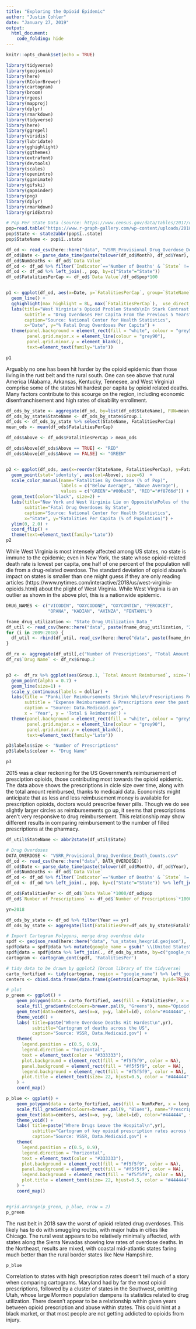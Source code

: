 ```yaml
---
title: "Exploring the Opioid Epidemic"
author: "Justin Cohler"
date: "January 27, 2019"
output: 
  html_document:
    code_folding: hide
---
```


```r
knitr::opts_chunk$set(echo = TRUE)
```

```r
library(tidyverse)
library(geojsonio)
library(here)
library(RColorBrewer)
library(cartogram)
library(broom)
library(rgeos)
library(mapproj)
library(dplyr)
library(rmarkdown)
library(tidyverse)
library(here)
library(ggrepel)
library(viridis)
library(lubridate)
library(gghighlight)
library(ggthemes)
library(extrafont)
library(devtools)
library(scales)
library(openintro)
library(gganimate)
library(gifski)
library(gapminder)
library(png)
library(dplyr)
library(rmarkdown)
library(gridExtra)
```

```r
# Pop Per State Data (source: https://www.census.gov/data/tables/2017/demo/popest/nation-total.html)
pop=read.table("https://www.r-graph-gallery.com/wp-content/uploads/2018/01/pop_US.csv", sep=",", header=T)
pop$State <- state2abbr(pop$ï..state)
pop$StateName <- pop$ï..state
```

```r
df_od <- read_csv(here::here("data", "VSRR_Provisional_Drug_Overdose_Death_Counts.csv"))
df_od$Date <- parse_date_time(paste(tolower(df_od$Month), df_od$Year), orders=c("by"))
df_od$NumDeaths <- df_od$`Data Value`
df_od <- df_od %>% filter(`Indicator`=='Number of Deaths' & `State` != 'US')
df_od <- df_od %>% left_join(., pop, by=c("State"="State"))
df_od$FatalitiesPerCap <- df_od$`Data Value`/df_od$pop*100


p1 <- ggplot(df_od, aes(x=Date, y=`FatalitiesPerCap`, group=`StateName`, colour=`StateName`)) +
  geom_line() +
  gghighlight(max_highlight = 8L, max(`FatalitiesPerCap`),  use_direct_label=FALSE, label_key=`FatalitiesPerCap`) +
  labs(title="West Virginia's Opioid Problem Stands\nIn Stark Contrast to Rest of Country", 
       subtitle = "Drug Overdoses Per Capita From the Previous 5 Years",
       caption="Source: National Center for Health Statistics",
       x="Date", y="% Fatal Drug Overdoses Per Capita") +
  theme(panel.background = element_rect(fill = "white", colour = "grey50"),
        panel.grid.major.x = element_line(colour = "grey90"),
        panel.grid.minor.y = element_blank(),
        text=element_text(family="Lato"))

p1
```

Arguably no one has been hit harder by the opioid epidemic than those living in the rust belt and the rural south. One can see above that rural America (Alabama, Arkansas, Kentucky, Tennesee, and West Virginia) comprise some of the states hit hardest per capita by opioid related deaths. Many factors contribute to this scourge on the region, including economic disenfranchisement and high rates of disability enrollment. 

```r
df_ods_by_state <- aggregate(df_od, by=list(df_od$StateName), FUN=mean, na.rm=TRUE)
df_ods_by_state$StateName <- df_ods_by_state$Group.1
df_ods <- df_ods_by_state %>% select(StateName, FatalitiesPerCap)
mean_ods <- mean(df_ods$FatalitiesPerCap)

df_ods$Above <- df_ods$FatalitiesPerCap > mean_ods

df_ods$Above[df_ods$Above == TRUE] <- "RED"
df_ods$Above[df_ods$Above == FALSE] <- "GREEN"


p2 <- ggplot(df_ods, aes(x=reorder(StateName, FatalitiesPerCap), y=FatalitiesPerCap, label=format(FatalitiesPerCap, digits=2, nsmall=2))) + 
  geom_point(stat='identity', aes(col=Above), size=6)  +
  scale_color_manual(name="Fatalities By Overdose (% of Pop)", 
                     labels = c("Below Average", "Above Average"), 
                     values = c("GREEN"="#00ba38", "RED"="#f8766d")) +
  geom_text(color="black", size=2) +
  labs(title="New York and West Virginia Lie on Opposite\nPoles of the Opioid Epidemic", 
       subtitle="Fatal Drug Overdoses By State",
       caption="Source: National Center for Health Statistics",
       x="State", y="Fatalities Per Capita (% of Population)") + 
  ylim(0, 2.0) +
  coord_flip() + 
  theme(text=element_text(family="Lato"))
p2
```

While West Virginia is most intensely affected among US states, no state is immune to the epidemic; even in New York, the state whose opioid-related death rate is lowest per capita, one half of one percent of the population will die from a drug-related overdose. The standard deviation of opioid abuse's impact on states is smaller than one might guess if they are only reading articles (https://www.nytimes.com/interactive/2018/us/west-virginia-opioids.html) about the plight of West Virginia. While West Virginia is an outlier as shown in the above plot, this is a nationwide epidemic.

```r
DRUG_NAMES <- c("VICODIN", "OXYCODONE", "OXYCONTIN", "PERCOCET", 
                "OPANA", "KADIAN", "AVINZA", "FENTANYL")

fname_drug_utilization <- "State_Drug_Utilization_Data_"
df_util <- read_csv(here::here("data", paste(fname_drug_utilization, "2008", ".csv", sep=""))) %>% filter(`Product Name` %in% DRUG_NAMES)
for (i in 2009:2018) {
  df_util <- rbind(df_util, read_csv(here::here("data", paste(fname_drug_utilization, i, ".csv", sep=""))) %>% filter(`Product Name` %in% DRUG_NAMES)) 
}
```

```r
df_rx <- aggregate(df_util[,c("Number of Prescriptions", "Total Amount Reimbursed")], by=list(df_util$Year, df_util$`Product Name`), FUN="sum", na.rm=TRUE)
df_rx$`Drug Name` <- df_rx$Group.2


p3 <-  df_rx %>% ggplot(aes(Group.1, `Total Amount Reimbursed`, size=`Number of Prescriptions`, colour=`Drug Name`)) +
  geom_point(alpha = 0.7) +
  geom_line(size=1) + 
  scale_y_continuous(labels = dollar) +
  labs(title = "Pankiller Reimbursements Shrink While\nPrescriptions Remain Fairly Constant",
       subtitle = "Expense Reimbursement & Prescriptions over the past 5 years",
       caption = "Source: Data.Medicaid.gov",
       x = 'Year', y = 'Total $ Reimbursed') +
  theme(panel.background = element_rect(fill = "white", colour = "grey50"),
        panel.grid.major.x = element_line(colour = "grey90"),
        panel.grid.minor.y = element_blank(),
        text=element_text(family="Lato"))

p3$labels$size <- "Number of Prescriptions"
p3$labels$colour <- "Drug Name"

p3
```

2015 was a clear reckoning for the US Government's reimbursement of presciption opioids, those contributing most towards the opioid epidemic. The data above shows the prescriptions in cicle size over time, along with the total amount reimbursed, thanks to medicaid data. Economists might anticipate that as less and less reimbusement money is available for prescription opioids, doctors would prescribe fewer pills. Though we do see slightly larger circles as reimbursements go up, it seems that prescriptions aren't very responsive to drug reimbursement. This relationship may show different results in comparing reimbursement to the number of filled prescriptions at the pharmacy.   

```r
df_util$StateName <- abbr2state(df_util$State)

# Drug Overdoses
DATA_OVERDOSE <- "VSRR_Provisional_Drug_Overdose_Death_Counts.csv"
df_od <- read_csv(here::here("data", DATA_OVERDOSE))
df_od$Date <- parse_date_time(paste(tolower(df_od$Month), df_od$Year), orders=c("by"))
df_od$NumDeaths <- df_od$`Data Value`
df_od <- df_od %>% filter(`Indicator`=='Number of Deaths' & `State` != 'US')
df_od <- df_od %>% left_join(., pop, by=c("State"="State")) %>% left_join(., df_util, by=c("State"="State", "Year"="Year"))

df_od$FatalitiesPer <- df_od$`Data Value`*1000/df_od$pop
df_od$`Number of Prescriptions` <- df_od$`Number of Prescriptions`*1000/df_od$pop

yr=2018

df_ods_by_state <- df_od %>% filter(Year == yr)
df_ods_by_state <- aggregate(list(FatalitiesPer=df_ods_by_state$FatalitiesPer, NumRxPer=df_ods_by_state$`Number of Prescriptions`), by=list(StateName=df_ods_by_state$StateName.x), FUN="sum", na.rm=TRUE)

# Import Cartogram Polygons, merge drug overdose data
spdf <- geojson_read(here::here("data", "us_states_hexgrid.geojson"),  what = "sp")
spdf@data = spdf@data %>% mutate(google_name = gsub(" \\(United States\\)", "", google_name)) 
spdf@data = spdf@data %>% left_join(., df_ods_by_state, by=c("google_name"="StateName"))
cartogram <- cartogram_cont(spdf, 'FatalitiesPer')

# tidy data to be drawn by ggplot2 (broom library of the tidyverse)
carto_fortified <- tidy(cartogram, region = "google_name") %>% left_join(. , cartogram@data, by=c("id"="google_name")) 
centers <- cbind.data.frame(data.frame(gCentroid(cartogram, byid=TRUE), id=cartogram@data$iso3166_2))   

# plot
p_green <- ggplot() +
    geom_polygon(data = carto_fortified, aes(fill = FatalitiesPer, x = long, y = lat, group = group) , size=0.05, alpha=0.9, color="#f5f5f9") +
    scale_fill_gradientn(colours=brewer.pal(9, "Greens"), name="Opioid Related Deaths", guide=guide_legend( keyheight = unit(3, units = "mm"), keywidth=unit(15, units = "mm"), title.position = 'top', label.position = "bottom") ) +
    geom_text(data=centers, aes(x=x, y=y, label=id), color="#444444", size=3, alpha=0.6) +
    theme_void() +
    labs( title=paste("Where Overdose Deaths Hit Hardest\n",yr),
          subtitle="Cartogram of deaths across the US",
          caption="Source: VSSR, Data.Medicaid.gov") +
    theme(
      legend.position = c(0.5, 0.9),
      legend.direction = "horizontal",
      text = element_text(color = "#333333"),
      plot.background = element_rect(fill = "#f5f5f9", color = NA), 
      panel.background = element_rect(fill = "#f5f5f9", color = NA), 
      legend.background = element_rect(fill = "#f5f5f9", color = NA),
      plot.title = element_text(size= 22, hjust=0.5, color = "#444444", margin = margin(b = -0.1, t = 0.4, l = 2, unit = "cm"))
    ) +
    coord_map()  

```


```r
p_blue <- ggplot() +
    geom_polygon(data = carto_fortified, aes(fill = NumRxPer, x = long, y = lat, group = group) , size=0.05, alpha=0.9, color="#f5f5f9") +
    scale_fill_gradientn(colours=brewer.pal(9, "Blues"), name="Prescription Rates", guide=guide_legend( keyheight = unit(3, units = "mm"), keywidth=unit(15, units = "mm"), title.position = 'top', label.position = "bottom") ) +
    geom_text(data=centers, aes(x=x, y=y, label=id), color="#444444", size=3, alpha=0.6) +
    theme_void() +
    labs( title=paste("Where Drugs Leave the Hospital\n",yr),
          subtitle="Cartogram of key opioid prescription rates across the US",
          caption="Source: VSSR, Data.Medicaid.gov") +
    theme(
      legend.position = c(0.5, 0.9),
      legend.direction = "horizontal",
      text = element_text(color = "#333333"),
      plot.background = element_rect(fill = "#f5f5f9", color = NA), 
      panel.background = element_rect(fill = "#f5f5f9", color = NA), 
      legend.background = element_rect(fill = "#f5f5f9", color = NA),
      plot.title = element_text(size= 22, hjust=0.5, color = "#444444", margin = margin(b = -0.1, t = 0.4, l = 2, unit = "cm"))
    ) +
    coord_map()  


#grid.arrange(p_green, p_blue, nrow = 2)
p_green

```


The rust belt in 2018 saw the worst of opioid related drug overdoses. This likely has to do with smuggling routes, with major hubs in cities like Chicago. The rural west appears to be relatively minimally affected, with states along the Sierra Nevadas showing low rates of overdose deaths. In the Northeast, results are mixed, with coastal mid-atlantic states faring much better than the rural border states like New Hampshire.
```r
p_blue
```
Correlation to states with high prescription rates doesn't tell much of a story when comparing cartograms. Maryland had by far the most opioid prescriptions, followed by a cluster of states in the Southwest, omitting Utah, whose large Mormon population dampens its statistics related to drug utilization. There doesn't appear to be a relationship within given years between opioid prescription and abuse within states. This could hint at a black market, or that most people are not getting addicted to opioids from injury.
